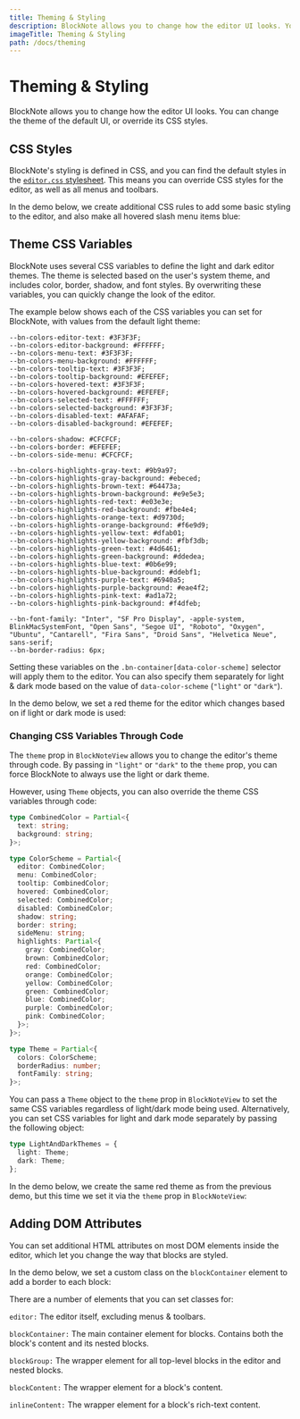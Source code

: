 ```yaml
---
title: Theming & Styling
description: BlockNote allows you to change how the editor UI looks. You can change the theme of the default UI, or override its CSS styles.
imageTitle: Theming & Styling
path: /docs/theming
---
```



# Theming & Styling

BlockNote allows you to change how the editor UI looks. You can change the theme of the default UI, or override its CSS styles.

## CSS Styles

BlockNote's styling is defined in CSS, and you can find the default styles in the [`editor.css` stylesheet](https://github.com/TypeCellOS/BlockNote/blob/main/packages/react/src/editor/styles.css). This means you can override CSS styles for the editor, as well as all menus and toolbars.

In the demo below, we create additional CSS rules to add some basic styling to the editor, and also make all hovered slash menu items blue:

<Example name="theming/theming-css" />

## Theme CSS Variables

BlockNote uses several CSS variables to define the light and dark editor themes. The theme is selected based on the user's system theme, and includes color, border, shadow, and font styles. By overwriting these variables, you can quickly change the look of the editor.

The example below shows each of the CSS variables you can set for BlockNote, with values from the default light theme:

```
--bn-colors-editor-text: #3F3F3F;
--bn-colors-editor-background: #FFFFFF;
--bn-colors-menu-text: #3F3F3F;
--bn-colors-menu-background: #FFFFFF;
--bn-colors-tooltip-text: #3F3F3F;
--bn-colors-tooltip-background: #EFEFEF;
--bn-colors-hovered-text: #3F3F3F;
--bn-colors-hovered-background: #EFEFEF;
--bn-colors-selected-text: #FFFFFF;
--bn-colors-selected-background: #3F3F3F;
--bn-colors-disabled-text: #AFAFAF;
--bn-colors-disabled-background: #EFEFEF;

--bn-colors-shadow: #CFCFCF;
--bn-colors-border: #EFEFEF;
--bn-colors-side-menu: #CFCFCF;

--bn-colors-highlights-gray-text: #9b9a97;
--bn-colors-highlights-gray-background: #ebeced;
--bn-colors-highlights-brown-text: #64473a;
--bn-colors-highlights-brown-background: #e9e5e3;
--bn-colors-highlights-red-text: #e03e3e;
--bn-colors-highlights-red-background: #fbe4e4;
--bn-colors-highlights-orange-text: #d9730d;
--bn-colors-highlights-orange-background: #f6e9d9;
--bn-colors-highlights-yellow-text: #dfab01;
--bn-colors-highlights-yellow-background: #fbf3db;
--bn-colors-highlights-green-text: #4d6461;
--bn-colors-highlights-green-background: #ddedea;
--bn-colors-highlights-blue-text: #0b6e99;
--bn-colors-highlights-blue-background: #ddebf1;
--bn-colors-highlights-purple-text: #6940a5;
--bn-colors-highlights-purple-background: #eae4f2;
--bn-colors-highlights-pink-text: #ad1a72;
--bn-colors-highlights-pink-background: #f4dfeb;

--bn-font-family: "Inter", "SF Pro Display", -apple-system, BlinkMacSystemFont, "Open Sans", "Segoe UI", "Roboto", "Oxygen", "Ubuntu", "Cantarell", "Fira Sans", "Droid Sans", "Helvetica Neue", sans-serif;
--bn-border-radius: 6px;
```

Setting these variables on the `.bn-container[data-color-scheme]` selector will apply them to the editor. You can also specify them separately for light & dark mode based on the value of `data-color-scheme` (`"light"` or `"dark"`).

In the demo below, we set a red theme for the editor which changes based on if light or dark mode is used:

<Example name="theming/theming-css-variables" />

### Changing CSS Variables Through Code

The `theme` prop in `BlockNoteView` allows you to change the editor's theme through code. By passing in `"light"` or `"dark"` to the `theme` prop, you can force BlockNote to always use the light or dark theme.

However, using `Theme` objects, you can also override the theme CSS variables through code:

```ts
type CombinedColor = Partial<{
  text: string;
  background: string;
}>;

type ColorScheme = Partial<{
  editor: CombinedColor;
  menu: CombinedColor;
  tooltip: CombinedColor;
  hovered: CombinedColor;
  selected: CombinedColor;
  disabled: CombinedColor;
  shadow: string;
  border: string;
  sideMenu: string;
  highlights: Partial<{
    gray: CombinedColor;
    brown: CombinedColor;
    red: CombinedColor;
    orange: CombinedColor;
    yellow: CombinedColor;
    green: CombinedColor;
    blue: CombinedColor;
    purple: CombinedColor;
    pink: CombinedColor;
  }>;
}>;

type Theme = Partial<{
  colors: ColorScheme;
  borderRadius: number;
  fontFamily: string;
}>;
```

You can pass a `Theme` object to the `theme` prop in `BlockNoteView` to set the same CSS variables regardless of light/dark mode being used. Alternatively, you can set CSS variables for light and dark mode separately by passing the following object:

```ts
type LightAndDarkThemes = {
  light: Theme;
  dark: Theme;
};
```

In the demo below, we create the same red theme as from the previous demo, but this time we set it via the `theme` prop in `BlockNoteView`:

<Example name="theming/theming-css-variables-code" />

## Adding DOM Attributes

You can set additional HTML attributes on most DOM elements inside the editor, which let you change the way that blocks are styled.

In the demo below, we set a custom class on the `blockContainer` element to add a border to each block:

<Example name="theming/theming-dom-attributes" />

There are a number of elements that you can set classes for:

`editor:` The editor itself, excluding menus & toolbars.

`blockContainer:` The main container element for blocks. Contains both the block's content and its nested blocks.

`blockGroup:` The wrapper element for all top-level blocks in the editor and nested blocks.

`blockContent:` The wrapper element for a block's content.

`inlineContent:` The wrapper element for a block's rich-text content.
